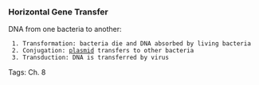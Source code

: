 === Horizontal Gene Transfer ===
DNA from one bacteria to another:  
  1. Transformation: bacteria die and DNA absorbed by living bacteria  
  2. Conjugation: [[plasmid]] transfers to other bacteria  
  3. Transduction: DNA is transferred by virus

Tags: Ch. 8
